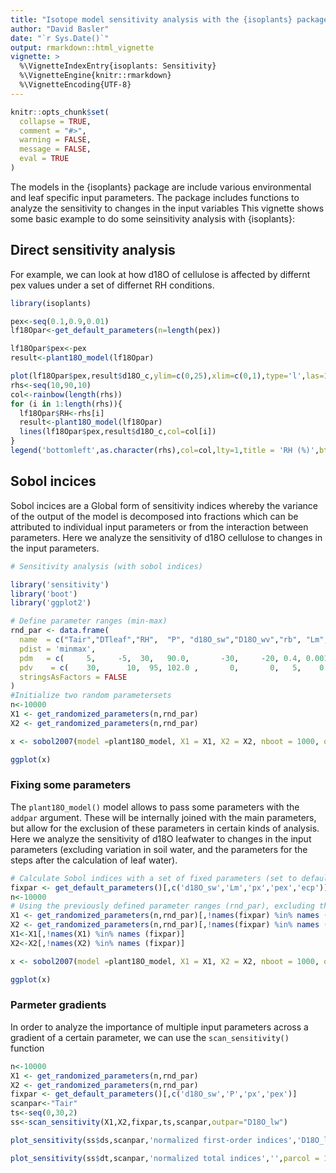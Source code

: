 ```yaml
---
title: "Isotope model sensitivity analysis with the {isoplants} package"
author: "David Basler"
date: "`r Sys.Date()`"
output: rmarkdown::html_vignette
vignette: >
  %\VignetteIndexEntry{isoplants: Sensitivity}
  %\VignetteEngine{knitr::rmarkdown}
  %\VignetteEncoding{UTF-8}
---
```


```r
knitr::opts_chunk$set(
  collapse = TRUE,
  comment = "#>",
  warning = FALSE,
  message = FALSE,
  eval = TRUE
)
```

The models in the {isoplants} package are include various environmental and leaf specific input parameters. The package includes functions to analyze the sensitivity to changes in the input variables
This vignette shows some basic example to do some seinsitivity analysis with {isoplants}:


## Direct sensitivity analysis

For example, we can look at how d18O of cellulose is affected by differnt pex values under a set of differnet RH conditions. 

```r
library(isoplants)

pex<-seq(0.1,0.9,0.01)
lf18Opar<-get_default_parameters(n=length(pex))

lf18Opar$pex<-pex
result<-plant18O_model(lf18Opar)

```

```r

plot(lf18Opar$pex,result$d18O_c,ylim=c(0,25),xlim=c(0,1),type='l',las=1,xlab='pex',ylab='d18O cellulose')
rhs<-seq(10,90,10)
col<-rainbow(length(rhs))
for (i in 1:length(rhs)){
  lf18Opar$RH<-rhs[i]
  result<-plant18O_model(lf18Opar)
  lines(lf18Opar$pex,result$d18O_c,col=col[i])
}
legend('bottomleft',as.character(rhs),col=col,lty=1,title = 'RH (%)',bty='n')

```


## Sobol incices

Sobol incices are a Global form of sensitivity indices whereby the variance of the output of the model is decomposed into fractions which can be attributed to individual input parameters or from the interaction between parameters. Here we analyze the sensitivity of d18O cellulose to changes in the input parameters.

```r
# Sensitivity analysis (with sobol indices)

library('sensitivity')
library('boot')
library('ggplot2')

# Define parameter ranges (min-max)
rnd_par <- data.frame(
  name  = c("Tair","DTleaf","RH",  "P", "d18O_sw","D18O_wv","rb", "Lm", "gsref", "px", "pex"),
  pdist = 'minmax',
  pdm   = c(     5,     -5,  30,   90.0,       -30,     -20, 0.4, 0.001,    0.01 ,  0.8,  0.4),
  pdv    = c(    30,      10,  95, 102.0 ,       0,       0,   5,    0.5,     0.6 ,  0.8,  0.4),
  stringsAsFactors = FALSE
)
#Initialize two random parametersets
n<-10000
X1 <- get_randomized_parameters(n,rnd_par)
X2 <- get_randomized_parameters(n,rnd_par)

x <- sobol2007(model =plant18O_model, X1 = X1, X2 = X2, nboot = 1000, output = "d18O_c")
```
```r
ggplot(x)

```

### Fixing some parameters
The `plant18O_model()` model allows to pass some parameters with the `addpar` argument. These will be internally joined with the main parameters, but allow for the exclusion of these parameters in certain kinds of analysis. 
Here we analyze the sensitivity of d18O leafwater to changes in the input parameters (excluding variation in soil water, and the parameters for the steps after the calculation of leaf water).

```r
# Calculate Sobol indices with a set of fixed parameters (set to default values)
fixpar <- get_default_parameters()[,c('d18O_sw','Lm','px','pex','ecp')]
n<-10000
# Using the previously defined parameter ranges (rnd_par), excluding the fixed parameters
X1 <- get_randomized_parameters(n,rnd_par)[,!names(fixpar) %in% names (rnd_par)]
X2 <- get_randomized_parameters(n,rnd_par)[,!names(fixpar) %in% names (rnd_par)]
X1<-X1[,!names(X1) %in% names (fixpar)]
X2<-X2[,!names(X2) %in% names (fixpar)]

x <- sobol2007(model =plant18O_model, X1 = X1, X2 = X2, nboot = 1000, output = "d18O_lw",addpar=fixpar)
```
```r
ggplot(x)

```


### Parmeter gradients

In order to analyze the importance of multiple input parameters across a gradient of a certain parameter, we can use the `scan_sensitivity()` function

```r
n<-10000
X1 <- get_randomized_parameters(n,rnd_par)
X2 <- get_randomized_parameters(n,rnd_par)
fixpar <- get_default_parameters()[,c('d18O_sw','P','px','pex')]
scanpar<-"Tair"
ts<-seq(0,30,2)
ss<-scan_sensitivity(X1,X2,fixpar,ts,scanpar,outpar="D18O_lw")
```

```r
plot_sensitivity(ss$ds,scanpar,'normalized first-order indices','D18O_lw',parcol = 1)


```
```r
plot_sensitivity(ss$dt,scanpar,'normalized total indices','',parcol = 1,legend = 2)
```
